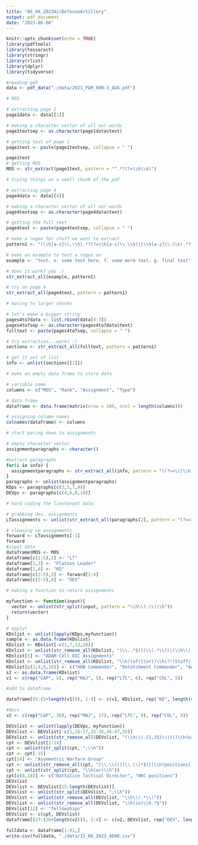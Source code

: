 ```yaml
---
title: "06_06_2023AirDefenseArtillery"
output: pdf_document
date: "2023-06-06"
---
```


```r
knitr::opts_chunk$set(echo = TRUE)
library(pdftools)
library(tesseract)
library(stringr)
library(rlist)
library(dplyr)
library(tidyverse)
```

```r
#reading pdf
data <- pdf_data("./data/2021_PAM_600-3_ADA.pdf")
```

```r
# MOS

# extracting page 1
page1data <- data[[1]]

# making a character vector of all our words
page1textsep <- as.character(page1data$text)

# getting text of page 1
page1text <- paste(page1textsep, collapse = " ")

page1text
# getting MOS
MOS <- str_extract(page1text, pattern = "^.*?(?=\\h\\d)")
```

```r
# trying things on a small chunk of the pdf

# extracting page 4
page4data <- data[[4]]

# making a character vector of all our words
page4textsep <- as.character(page4data$text)

# getting the full text
page4text <- paste(page4textsep, collapse = " ")

# make a regex for stuff we want to extract
pattern1 <- "(\\h[a-z]\\.\\h).*?(?=\\h[a-z]\\.\\h)|(\\h[a-z]\\.\\h).*?(?=$)"

# make an example to test a regex on
example <- "text. e. some text here. f. some more text. g. final text"

# does it work? yep :)
str_extract_all(example, pattern1)

# try on page 4
str_extract_all(page4text, pattern = pattern1)
```

```r
# moving to larger chunks

# let's make a bigger string
pages4to7data <- list.rbind(data[4:7])
pages4to7sep <- as.character(pages4to7data$text)
fulltext <- paste(pages4to7sep, collapse = " ")

# try extraction...works :) 
sections <- str_extract_all(fulltext, pattern = pattern1)

# get it out of list
info <- unlist(sections[[1]])
```

```r
# make an empty data frame to store data

# variable name
columns <- c("MOS", "Rank", "Assignment", "Type")

# data frame
dataframe <- data.frame(matrix(nrow = 100, ncol = length(columns)))

# assigning column names
colnames(dataframe) <- columns
```

```r
# start paring down to assignments

# empty character vector
assignmentparagraphs <- character()

#extract paragraphs
for(i in info) {
  assignmentparagraphs <- str_extract_all(info, pattern = "((?<=\\)\\h)(KD)\\h(Assignments)\\.\\h.*?(?=\\)\\h(Developmental)\\h(and)\\h(Broadening)\\h(Assignments)\\.))|((?<=\\)\\h)(Developmental)\\h(and)\\h(Broadening)\\h(Assignments)\\..*?(?=(Self)|(Desired)))") 
}
paragraphs <- unlist(assignmentparagraphs)
KDps <- paragraphs[c(3,5,7,9)]
DEVps <- paragraphs[c(4,6,8,10)]
```


```r
# hard coding the lieutenant data

# grabbing dev. assignments
LTassignments <- unlist(str_extract_all(paragraphs[2], pattern = "(?<=include\\h).*?(?=\\,)|(?<=\\,\\h).*?(?=\\,)|(?<=and\\h).*?(?=\\.)"))

# cleaning up assignments
forward <- LTassignments[-1]
forward
#input data
dataframe$MOS <- MOS
dataframe[c(1:5),2] <- "LT"
dataframe[1,3] <- "Platoon Leader"
dataframe[1,4] <- "KD"
dataframe[c(2:5),3] <- forward[1:4]
dataframe[c(2:5),4] <- "DEV"
```

```r
# making a function to return assignments

myfunction <- function(input){
  vector <- unlist(str_split(input, pattern = "\\h\\(.\\)\\h"))
  return(vector)
}

# apply!
KDslist <- unlist(lapply(KDps,myfunction))
sample <- as.data.frame(KDslist)
KDslist <- KDslist[-c(1,7,13,20)]
KDslist <- unlist(str_remove_all(KDslist, "(\\..*$)|(\\(.*\\))|(\\h\\(.$)"))
KDslist[5] <- "ADAM Cell OIC Assignments"
KDslist <- unlist(str_remove_all(KDslist, "\\h((of)|(or))\\h(?!(Staff)).*$"))
KDslist[c(2,4,9,18)] <- c("HHB Commander", "Detatchment Commander", "AAMDC Fire Control Officer", "Air Defense Division Chief")
s2 <- as.data.frame(KDslist)
v1 <- c(rep("CAP", 5), rep("MAJ", 5), rep("LTC", 6), rep("COL", 5))

#add to dataframe

dataframe[(6:(5+length(v1))), 2:4] <- c(v1, KDslist, rep("KD", length(v1)))
```

```r
#devs
v2 <- c(rep("CAP", 30), rep("MAJ", 17), rep("LTC", 9), rep("COL", 9))

DEVslist <- unlist(lapply(DEVps, myfunction))
DEVslist <- DEVslist[-c(1,16:17,35:36,46:47,55)]
DEVslist <- unlist(str_remove_all(DEVslist, "(\\h\\(.{1,15}\\))|(\\h(within).*$)|(\\.$)"))
cpt <- DEVslist[1:14]
cpt <- unlist(str_split(cpt, ";\\h"))
cpt <- cpt[-15]
cpt[14] <- "Asymmetric Warfare Group"
cpt <- unlist(str_remove_all(cpt, "(\\.\\()|(\\.\\)*$)|(\\h(positions))|(/internship)"))
cpt <- unlist(str_split(cpt, "\\h(or)\\h"))
cpt[c(8,18)] <- c("Battalion Tactical Director", "HRC positions")
DEVslist
DEVslist <- DEVslist[15:length(DEVslist)]
DEVslist <- unlist(str_split(DEVslist, ";\\h"))
DEVslist <- unlist(str_remove_all(DEVslist, "\\h\\(.*\\)"))
DEVslist <- unlist(str_remove_all(DEVslist, "\\h(in)\\h.*$"))
DEVslist[12] <- "fellowships"
DEVslist <- c(cpt, DEVslist)
dataframe[(27:(26+length(v2))), 2:4] <- c(v2, DEVslist, rep("DEV", length(v2)))
```



```r
fulldata <- dataframe[1:91,]
write.csv(fulldata, "./data/15_06_2023_ADAR.csv")
```

